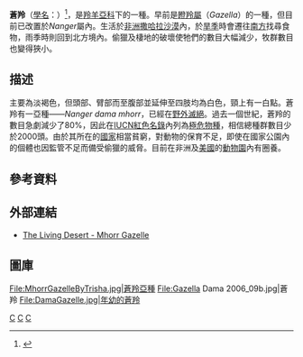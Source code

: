 {{Speciesbox
| taxon = Nanger dama
| status = cr
| trend = down
| status_system = iucn3.1
| status_ref = <ref name=iucn>{{IUCN2006|assessors=Newby ''et al''|year=2005|id=8968|title=Gazella dama|downloaded=11 May 2006}} Database entry includes justification for why this species is critically endangered</ref>
| image = MhorrGazelleza.jpg
| image_caption = 蒼羚亞種 ''Gazella dama mhorr''
| binomial_authority = ([[Peter_Simon_Pallas|Pallas]], 1766)
| synonyms = *''Gazella dama''
}}

'''蒼羚'''（[[學名|學名]]：''{{lang|la|Nanger dama}}''）<ref>{{Cite web |url=http://www.animalinfo.org/species/artiperi/gazedama.htm#translate |title=蒼羚資料 |access-date=2008-12-10 |archive-date=2021-04-28 |archive-url=https://web.archive.org/web/20210428000034/http://www.animalinfo.org/species/artiperi/gazedama.htm#translate |dead-url=no }}</ref>，是[[羚羊亞科|羚羊亞科]]下的一種。早前是[[瞪羚屬|瞪羚屬]]（''Gazella''）的一種，但目前已改置於''Nanger''屬內。生活於[[非洲|非洲]][[撒哈拉沙漠|撒哈拉沙漠]]內，於[[旱季|旱季]]時會遷往[[南方|南方]]找尋食物，雨季時則回到北方境內。偷獵及棲地的破壞使牠們的數目大幅減少，牧群數目也變得狹小。

== 描述 ==
主要為淡褐色，但頭部、臂部而至腹部並延伸至四肢均為白色，頸上有一白點。蒼羚有一亞種——''Nanger dama mhorr''，已經在[[野外滅絕|野外滅絕]]。過去一個世紀，蒼羚的數目急劇減少了80%，因此在[[IUCN紅色名錄|IUCN紅色名錄]]內列為[[極危物種|極危物種]]，相信總種群數目少於2000頭。由於其所在的[[國家|國家]]相當貧窮，對動物的保育不足，即使在國家公園內的個體也因監管不足而備受偷獵的威脅。目前在非洲及[[美國|美國]]的[[動物園|動物園]]內有圈養。

== 參考資料 ==
{{Reflist}}

== 外部連結 ==
* [https://web.archive.org/web/20060927204246/http://www.livingdesert.org/animals/mhorr_gazelle.asp The Living Desert - Mhorr Gazelle]

== 圖庫 ==
<gallery>
File:MhorrGazelleByTrisha.jpg|蒼羚亞種
File:Gazella Dama 2006_09b.jpg|蒼羚
File:DamaGazelle.jpg|年幼的蒼羚
</gallery>
{{Commons|:Category:Gazella dama}}
{{Taxonbar|from=Q725736}}

[[Category:羚羊亞科|C]]
[[Category:非洲哺乳動物|C]]
[[Category:1766年描述的动物|C]]
